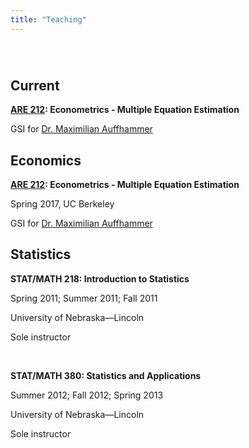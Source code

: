 ```yaml
---
title: "Teaching"
---
```


<br>

# {.tabset .tabset-fade}

## Current

__[ARE 212](https://edrub.in/ARE212): Econometrics - Multiple Equation Estimation__

GSI for [Dr. Maximilian Auffhammer](http://www.auffhammer.com)

## Economics

__[ARE 212](https://edrub.in/ARE212): Econometrics - Multiple Equation Estimation__

Spring 2017, UC Berkeley

GSI for [Dr. Maximilian Auffhammer](http://www.auffhammer.com)

## Statistics

__STAT/MATH 218: Introduction to Statistics__

Spring 2011; Summer 2011; Fall 2011

University of Nebraska—Lincoln

Sole instructor

<br>

__STAT/MATH 380: Statistics and Applications__

Summer 2012; Fall 2012; Spring 2013

University of Nebraska—Lincoln

Sole instructor
